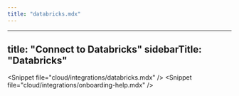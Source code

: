 ```yaml
---
title: "databricks.mdx"
---
```


---
title: "Connect to Databricks"
sidebarTitle: "Databricks"
---

&lt;Snippet file="cloud/integrations/databricks.mdx" /&gt;
&lt;Snippet file="cloud/integrations/onboarding-help.mdx" /&gt;
